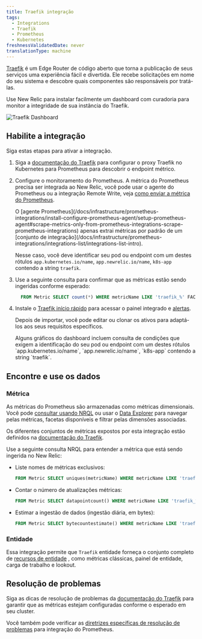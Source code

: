 ```yaml
---
title: Traefik integração
tags:
  - Integrations
  - Traefik
  - Prometheus
  - Kubernetes
freshnessValidatedDate: never
translationType: machine
---
```



[Traefik](https://doc.traefik.io/traefik/) é um Edge Router de código aberto que torna a publicação de seus serviços uma experiência fácil e divertida. Ele recebe solicitações em nome do seu sistema e descobre quais componentes são responsáveis por tratá-las.

Use New Relic para instalar facilmente um dashboard com curadoria para monitor a integridade de sua instância do Traefik.

<img
  title="Traefik Dashboard"
  alt="Traefik Dashboard"
  src={kubernetesTraefikDashboard}
/>

## Habilite a integração

Siga estas etapas para ativar a integração.

1. Siga a [documentação do Traefik](https://doc.traefik.io/traefik/getting-started/quick-start-with-kubernetes/) para configurar o proxy Traefik no Kubernetes para Prometheus para descobrir o endpoint métrico.

2. Configure o monitoramento do Prometheus. A métrica do Prometheus precisa ser integrada ao New Relic, você pode usar o agente do Prometheus ou a integração Remote Write, veja [como enviar a métrica do Prometheus](/docs/infrastructure/prometheus-integrations/get-started/send-prometheus-metric-data-new-relic/).

   <Callout variant="important">
     O [agente Prometheus](/docs/infrastructure/prometheus-integrations/install-configure-prometheus-agent/setup-prometheus-agent#scrape-metrics-only-from-prometheus-integrations-scrape-prometheus-integrations) apenas extrai métricas por padrão de um [conjunto de integração](/docs/infrastructure/prometheus-integrations/integrations-list/integrations-list-intro).

     Nesse caso, você deve identificar seu pod ou endpoint com um destes rótulos `app.kubernetes.io/name`, `app.newrelic.io/name`, `k8s-app` contendo a string `traefik`.
   </Callout>

3. Use a seguinte consulta para confirmar que as métricas estão sendo ingeridas conforme esperado:

   ```sql
     FROM Metric SELECT count(*) WHERE metricName LIKE 'traefik_%' FACET metricName LIMIT MAX
   ```

4. Instale o [Traefik início rápido](https://newrelic.com/instant-observability/traefik) para acessar o painel integrado e [alertas](/docs/alerts-applied-intelligence/new-relic-alerts/learn-alerts/introduction-alerts/).

   Depois de importar, você pode editar ou clonar os ativos para adaptá-los aos seus requisitos específicos.

   <Callout variant="important">
     Alguns gráficos do dashboard incluem consulta de condições que exigem a identificação do seu pod ou endpoint com um destes rótulos `app.kubernetes.io/name`, `app.newrelic.io/name`, `k8s-app` contendo a string `traefik`.
   </Callout>

## Encontre e use os dados

### Métrica

As métricas do Prometheus são armazenadas como métricas dimensionais. Você pode [consultar usando NRQL](/docs/telemetry-data-platform/get-data/apis/query-metric-data-type/) ou usar o [Data Explorer](/docs/query-your-data/explore-query-data/browse-data/introduction-data-explorer/) para navegar pelas métricas, facetas disponíveis e filtrar pelas dimensões associadas.

Os diferentes conjuntos de métricas expostos por esta integração estão definidos na [documentação do Traefik](https://doc.traefik.io/traefik/observability/metrics/overview/).

Use a seguinte consulta NRQL para entender a métrica que está sendo ingerida no New Relic:

* Liste nomes de métricas exclusivos:

  ```sql
  FROM Metric SELECT uniques(metricName) WHERE metricName LIKE 'traefik_%' LIMIT MAX
  ```

* Contar o número de atualizações métricas:

  ```sql
  FROM Metric SELECT datapointcount() WHERE metricName LIKE 'traefik_%' FACET metricName
  ```

* Estimar a ingestão de dados (ingestão diária, em bytes):

  ```sql
  FROM Metric SELECT bytecountestimate() WHERE metricName LIKE 'traefik_%' SINCE 1 day ago
  ```

### Entidade

Essa integração permite que `Traefik` entidade forneça o conjunto completo de [recursos de entidade](/docs/new-relic-solutions/new-relic-one/core-concepts/what-entity-new-relic/) , como métricas clássicas, painel de entidade, carga de trabalho e lookout.

## Resolução de problemas

Siga as dicas de resolução de problemas da [documentação do Traefik](https://docs.gitlab.com/ee/user/clusters/agent/troubleshooting.html) para garantir que as métricas estejam configuradas conforme o esperado em seu cluster.

Você também pode verificar as [diretrizes específicas de resolução de problemas](/docs/infrastructure/prometheus-integrations/troubleshooting/no-data-appears-prometheus-integration) para integração do Prometheus.